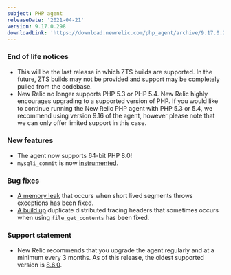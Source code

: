 ```yaml
---
subject: PHP agent
releaseDate: '2021-04-21'
version: 9.17.0.298
downloadLink: 'https://download.newrelic.com/php_agent/archive/9.17.0.298'
---
```


### End of life notices ###
* This will be the last release in which ZTS builds are supported. In the future, ZTS builds may not be provided and support may be completely pulled from the codebase.
* New Relic no longer supports PHP 5.3 or PHP 5.4. New Relic highly encourages upgrading to a supported version of PHP. If you would like to continue running the New Relic PHP agent with PHP 5.3 or 5.4, we recommend using version 9.16 of the agent, however please note that we can only offer limited support in this case.

### New features ###
* The agent now supports 64-bit PHP 8.0!
* `mysqli_commit` is now [instrumented](https://github.com/newrelic/newrelic-php-agent/pull/102).

### Bug fixes ###
* [A memory leak](https://github.com/newrelic/newrelic-php-agent/pull/123) that occurs when short lived segments throws exceptions has been fixed.
* [A build up](https://github.com/newrelic/newrelic-php-agent/pull/120) duplicate distributed tracing headers that sometimes occurs when using `file_get_contents` has been fixed.

### Support statement ###
* New Relic recommends that you upgrade the agent regularly and at a minimum every 3 months. As of this release, the oldest supported version is [8.6.0](https://docs.newrelic.com/docs/release-notes/agent-release-notes/php-release-notes/php-agent-860238/).